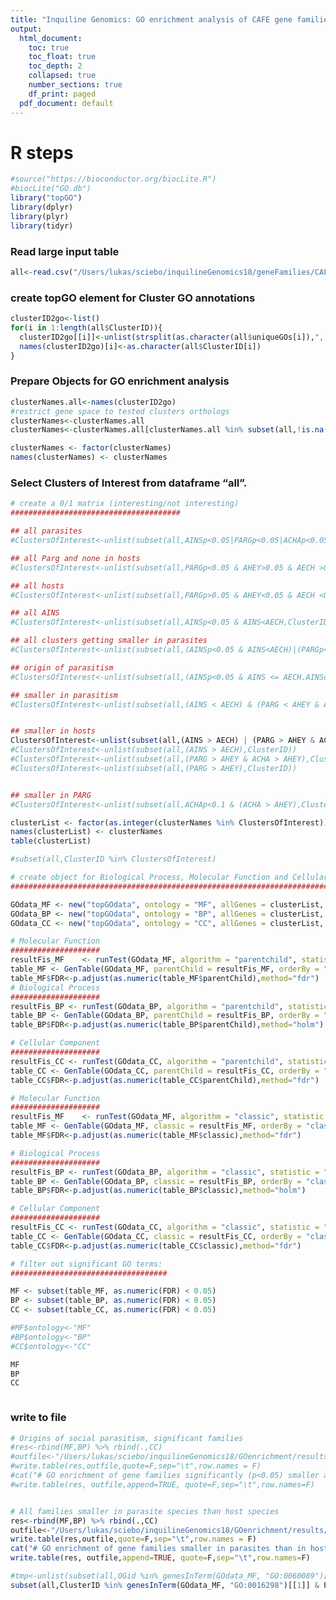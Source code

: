 ```yaml
---
title: "Inquiline Genomics: GO enrichment analysis of CAFE gene families"
output:
  html_document:
    toc: true
    toc_float: true
    toc_depth: 2
    collapsed: true
    number_sections: true
    df_print: paged
  pdf_document: default
---
```

<STYLE TYPE="text/css">
<!--
  td{
    font-family: Arial; 
    font-size: 8pt;
    padding:0px;
    cellpadding="0";
    cellspacing="0"
  }
  th {
    font-family: Arial; 
    font-size: 8pt;
    height: 20px;
    font-weight: bold;
    text-align: right;
    background-color: #ccccff;
  }
  table { 
    border-spacing: 0px;
    border-collapse: collapse;
  }
--->
</STYLE>

# R steps
```r
#source("https://bioconductor.org/biocLite.R")
#biocLite("GO.db")
library("topGO")
library(dplyr)
library(plyr)
library(tidyr)
```

### Read large input table
```r
all<-read.csv("/Users/lukas/sciebo/inquilineGenomics18/geneFamilies/CAFE/results/Acro.Atta/bestModel.m6b.RUN4c.tsv",sep="\t")
```

### create topGO element for Cluster GO annotations
```r

clusterID2go<-list()
for(i in 1:length(all$ClusterID)){
  clusterID2go[[i]]<-unlist(strsplit(as.character(all$uniqueGOs[i]),", "))
  names(clusterID2go)[i]<-as.character(all$ClusterID[i])
}
```

### Prepare Objects for GO enrichment analysis
```r

clusterNames.all<-names(clusterID2go)
#restrict gene space to tested clusters orthologs
clusterNames<-clusterNames.all
clusterNames<-clusterNames.all[clusterNames.all %in% subset(all,!is.na(X.Family.wide.P.value.))$ClusterID]

clusterNames <- factor(clusterNames)
names(clusterNames) <- clusterNames

```


### Select Clusters of Interest from dataframe "all".
```r
# create a 0/1 matrix (interesting/not interesting)
######################################

## all parasites
#ClustersOfInterest<-unlist(subset(all,AINSp<0.05|PARGp<0.05|ACHAp<0.05|ACHA.PARGp<0.05,ClusterID))

## all Parg and none in hosts
#ClustersOfInterest<-unlist(subset(all,PARGp<0.05 & AHEY>0.05 & AECH >0.05,ClusterID))

## all hosts
#ClustersOfInterest<-unlist(subset(all,PARGp>0.05 & AHEY<0.05 & AECH <0.05,ClusterID))

## all AINS
#ClustersOfInterest<-unlist(subset(all,AINSp<0.05 & AINS<AECH,ClusterID))

## all clusters getting smaller in parasites
#ClustersOfInterest<-unlist(subset(all,(AINSp<0.05 & AINS<AECH)|(PARGp<0.05 & PARG<AHEY) |(ACHAp<0.05 & ACHA<AHEY)|(ACHA.PARGp<0.05 & PARG<AHEY & ACHA<AHEY),ClusterID))

## origin of parasitism
#ClustersOfInterest<-unlist(subset(all,(AINSp<0.05 & AINS <= AECH.AINSc & AINSc <= AECHc) & (ACHA.PARGp<0.05 & ACHA.PARGc <= AHEY.ACHA.PARGc & ACHAc <= AHEYc & PARGc <= AHEYc ),ClusterID))

## smaller in parasitism
#ClustersOfInterest<-unlist(subset(all,(AINS < AECH) & (PARG < AHEY & ACHA < AHEY),ClusterID))


## smaller in hosts
ClustersOfInterest<-unlist(subset(all,(AINS > AECH) | (PARG > AHEY & ACHA > AHEY),ClusterID))
#ClustersOfInterest<-unlist(subset(all,(AINS > AECH),ClusterID))
#ClustersOfInterest<-unlist(subset(all,(PARG > AHEY & ACHA > AHEY),ClusterID))
#ClustersOfInterest<-unlist(subset(all,(PARG > AHEY),ClusterID))


## smaller in PARG
#ClustersOfInterest<-unlist(subset(all,ACHAp<0.1 & (ACHA > AHEY),ClusterID))

clusterList <- factor(as.integer(clusterNames %in% ClustersOfInterest))
names(clusterList) <- clusterNames
table(clusterList)


```
```r
#subset(all,ClusterID %in% ClustersOfInterest)
```


```r
# create object for Biological Process, Molecular Function and Cellular component:
##################################################################################

GOdata_MF <- new("topGOdata", ontology = "MF", allGenes = clusterList, annot = annFUN.gene2GO, gene2GO = clusterID2go)
GOdata_BP <- new("topGOdata", ontology = "BP", allGenes = clusterList, annot = annFUN.gene2GO, gene2GO = clusterID2go)
GOdata_CC <- new("topGOdata", ontology = "CC", allGenes = clusterList, annot = annFUN.gene2GO, gene2GO = clusterID2go)
```


```r
# Molecular Function
####################
resultFis_MF 	<- runTest(GOdata_MF, algorithm = "parentchild", statistic = "fisher")
table_MF <- GenTable(GOdata_MF, parentChild = resultFis_MF, orderBy = "parentChild", ranksOf = "parentChild", topNodes = length(usedGO(object = GOdata_MF)))
table_MF$FDR<-p.adjust(as.numeric(table_MF$parentChild),method="fdr")
# Biological Process
####################
resultFis_BP <- runTest(GOdata_BP, algorithm = "parentchild", statistic = "fisher")
table_BP <- GenTable(GOdata_BP, parentChild = resultFis_BP, orderBy = "parentChild", ranksOf = "parentChild", topNodes = length(usedGO(object = GOdata_BP)))
table_BP$FDR<-p.adjust(as.numeric(table_BP$parentChild),method="holm")

# Cellular Component
####################
resultFis_CC <- runTest(GOdata_CC, algorithm = "parentchild", statistic = "fisher")
table_CC <- GenTable(GOdata_CC, parentChild = resultFis_CC, orderBy = "parentChild", ranksOf = "parentChild", topNodes = length(usedGO(object = GOdata_CC)))
table_CC$FDR<-p.adjust(as.numeric(table_CC$parentChild),method="fdr")
```


```r
# Molecular Function
####################
resultFis_MF 	<- runTest(GOdata_MF, algorithm = "classic", statistic = "fisher")
table_MF <- GenTable(GOdata_MF, classic = resultFis_MF, orderBy = "classic", ranksOf = "classic", topNodes = length(usedGO(object = GOdata_MF)))
table_MF$FDR<-p.adjust(as.numeric(table_MF$classic),method="fdr")

# Biological Process
####################
resultFis_BP <- runTest(GOdata_BP, algorithm = "classic", statistic = "fisher")
table_BP <- GenTable(GOdata_BP, classic = resultFis_BP, orderBy = "classic", ranksOf = "classic", topNodes = length(usedGO(object = GOdata_BP)))
table_BP$FDR<-p.adjust(as.numeric(table_BP$classic),method="holm")

# Cellular Component
####################
resultFis_CC <- runTest(GOdata_CC, algorithm = "classic", statistic = "fisher")
table_CC <- GenTable(GOdata_CC, classic = resultFis_CC, orderBy = "classic", ranksOf = "classic", topNodes = length(usedGO(object = GOdata_CC)))
table_CC$FDR<-p.adjust(as.numeric(table_CC$classic),method="fdr")
```


```r
# filter out significant GO terms:
###################################

MF <- subset(table_MF, as.numeric(FDR) < 0.05)
BP <- subset(table_BP, as.numeric(FDR) < 0.05)
CC <- subset(table_CC, as.numeric(FDR) < 0.05)

#MF$ontology<-"MF"
#BP$ontology<-"BP"
#CC$ontology<-"CC"

MF
BP
CC
```
```r
```



### write to file
```r
# Origins of social parasitism, significant families
#res<-rbind(MF,BP) %>% rbind(.,CC)
#outfile<-"/Users/lukas/sciebo/inquilineGenomics18/GOenrichment/results/GOenrichment.CAFE.parasiteOrigins.tsv"
#write.table(res,outfile,quote=F,sep="\t",row.names = F)
#cat("# GO enrichment of gene families significantly (p<0.05) smaller at both origins or parasitism. \n",file=outfile)
#write.table(res, outfile,append=TRUE, quote=F,sep="\t",row.names=F)


# All families smaller in parasite species than host species
res<-rbind(MF,BP) %>% rbind(.,CC)
outfile<-"/Users/lukas/sciebo/inquilineGenomics18/GOenrichment/results/GOenrichment.CAFE.parasites.revision.tsv"
write.table(res,outfile,quote=F,sep="\t",row.names = F)
cat("# GO enrichment of gene families smaller in parasites than in hosts. \n",file=outfile)
write.table(res, outfile,append=TRUE, quote=F,sep="\t",row.names=F)


```




```r
#tmp<-unlist(subset(all,OGid %in% genesInTerm(GOdata_MF, "GO:0060089")[[1]],OGid))
subset(all,ClusterID %in% genesInTerm(GOdata_MF, "GO:0016298")[[1]] & PARG<AHEY)


```


